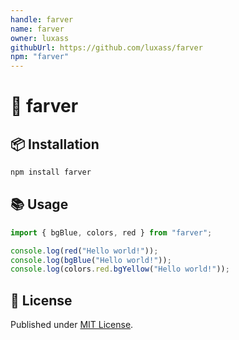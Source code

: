 ```yaml
---
handle: farver
name: farver
owner: luxass
githubUrl: https://github.com/luxass/farver
npm: "farver"
---
```


# 🎨 farver




## 📦 Installation

```sh
npm install farver
```

## 📚 Usage

```ts
import { bgBlue, colors, red } from "farver";

console.log(red("Hello world!"));
console.log(bgBlue("Hello world!"));
console.log(colors.red.bgYellow("Hello world!"));
```

## 📄 License

Published under [MIT License](https://github.com/luxass/farver/blob/main/LICENSE).

